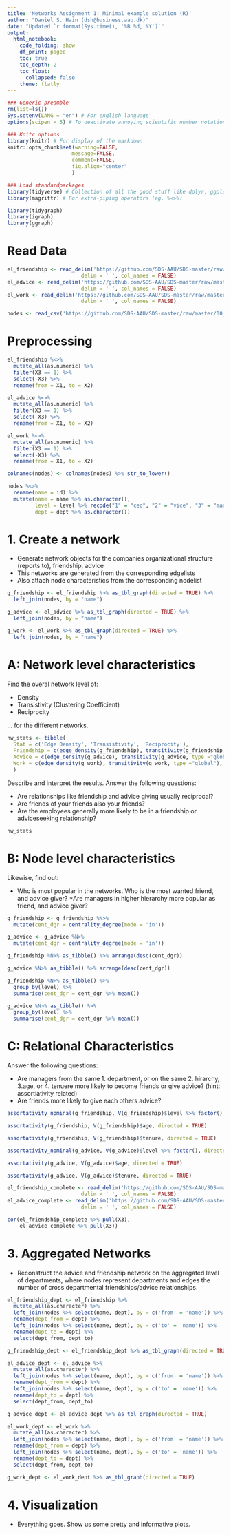 ```yaml
---
title: 'Networks Assignment 1: Minimal example solution (R)'
author: "Daniel S. Hain (dsh@business.aau.dk)"
date: "Updated `r format(Sys.time(), '%B %d, %Y')`"
output:
  html_notebook:
    code_folding: show
    df_print: paged
    toc: true
    toc_depth: 2
    toc_float:
      collapsed: false
    theme: flatly
---
```


```r
### Generic preamble
rm(list=ls())
Sys.setenv(LANG = "en") # For english language
options(scipen = 5) # To deactivate annoying scientific number notation

### Knitr options
library(knitr) # For display of the markdown
knitr::opts_chunk$set(warning=FALSE,
                     message=FALSE,
                     comment=FALSE, 
                     fig.align="center"
                     )
```

```r
### Load standardpackages
library(tidyverse) # Collection of all the good stuff like dplyr, ggplot2 ect.
library(magrittr) # For extra-piping operators (eg. %<>%)

library(tidygraph)
library(igraph)
library(ggraph)
```

# Read Data

```r
el_friendship <- read_delim('https://github.com/SDS-AAU/SDS-master/raw/master/00_data/network_krackhard/Krack-High-Tec-edgelist-Friendship.txt',
                        delim = ' ', col_names = FALSE)
el_advice <- read_delim('https://github.com/SDS-AAU/SDS-master/raw/master/00_data/network_krackhard/Krack-High-Tec-edgelist-Advice.txt',
                        delim = ' ', col_names = FALSE)
el_work <- read_delim('https://github.com/SDS-AAU/SDS-master/raw/master/00_data/network_krackhard/Krack-High-Tec-edgelist-ReportsTo.txt',
                        delim = ' ', col_names = FALSE)
```

```r
nodes <- read_csv('https://github.com/SDS-AAU/SDS-master/raw/master/00_data/network_krackhard/Krack-High-Tec-Attributes.csv')
```

# Preprocessing

```r
el_friendship %<>%  
  mutate_all(as.numeric) %>%
  filter(X3 == 1) %>%
  select(-X3) %>%
  rename(from = X1, to = X2)

el_advice %<>% 
  mutate_all(as.numeric) %>%
  filter(X3 == 1) %>%
  select(-X3) %>%
  rename(from = X1, to = X2)

el_work %<>% 
  mutate_all(as.numeric) %>%
  filter(X3 == 1) %>%
  select(-X3) %>%
  rename(from = X1, to = X2)
```

```r
colnames(nodes) <- colnames(nodes) %>% str_to_lower()

nodes %<>%
  rename(name = id) %>%
  mutate(name = name %>% as.character(),
         level = level %>% recode("1" = "ceo", "2" = "vice", "3" = "manager"),
         dept = dept %>% as.character())
```

# 1. Create a network

* Generate network objects for the companies organizational structure (reports to), friendship, advice
* This networks are generated from the corresponding edgelists
* Also attach node characteristics from the corresponding nodelist

```r
g_friendship <- el_friendship %>% as_tbl_graph(directed = TRUE) %>%
  left_join(nodes, by = "name")

g_advice <- el_advice %>% as_tbl_graph(directed = TRUE) %>%
  left_join(nodes, by = "name")

g_work <- el_work %>% as_tbl_graph(directed = TRUE) %>%
  left_join(nodes, by = "name")
```

# A: Network level characteristics

Find the overal network level of:

* Density
* Transistivity (Clustering Coefficient)
* Reciprocity

... for the different networks. 

```r
nw_stats <- tibble(
  Stat = c('Edge Density', 'Transistivity', 'Reciprocity'),
  Friendship = c(edge_density(g_friendship), transitivity(g_friendship, type ="global"), reciprocity(g_friendship)), 
  Advice = c(edge_density(g_advice), transitivity(g_advice, type ="global"), reciprocity(g_advice)), 
  Work = c(edge_density(g_work), transitivity(g_work, type ="global"), reciprocity(g_work))
  )
```

Describe and interpret the results. Answer the following
questions:

* Are relationships like friendship and advice giving usually reciprocal?
* Are friends of your friends also your friends?
* Are the employees generally more likely to be in a friendship or adviceseeking
relationship?

```r
nw_stats
```

# B: Node level characteristics

Likewise, find out:

* Who is most popular in the networks. Who is the most wanted friend, and advice giver?
*Are managers in higher hierarchy more popular as friend, and advice giver?

```r
g_friendship <- g_friendship %N>%
  mutate(cent_dgr = centrality_degree(mode = 'in'))

g_advice <- g_advice %N>%
  mutate(cent_dgr = centrality_degree(mode = 'in'))
```

```r
g_friendship %N>% as_tibble() %>% arrange(desc(cent_dgr)) 
```
```r
g_advice %N>% as_tibble() %>% arrange(desc(cent_dgr)) 
```

```r
g_friendship %N>% as_tibble() %>% 
  group_by(level) %>%
  summarise(cent_dgr = cent_dgr %>% mean())
```

```r
g_advice %N>% as_tibble() %>% 
  group_by(level) %>%
  summarise(cent_dgr = cent_dgr %>% mean())
```


# C: Relational Characteristics

Answer the following questions:

* Are managers from the same 1. department, or on the same 2. hirarchy, 3.age, or 4. tenuere more likely to become friends or give advice? (hint: assortiativity related)
* Are friends more likely to give each others advice?

```r
assortativity_nominal(g_friendship, V(g_friendship)$level %>% factor(), directed = TRUE)
```

```r
assortativity(g_friendship, V(g_friendship)$age, directed = TRUE)
```

```r
assortativity(g_friendship, V(g_friendship)$tenure, directed = TRUE)
```

```r
assortativity_nominal(g_advice, V(g_advice)$level %>% factor(), directed = TRUE)
```

```r
assortativity(g_advice, V(g_advice)$age, directed = TRUE)
```

```r
assortativity(g_advice, V(g_advice)$tenure, directed = TRUE)
```

```r
el_friendship_complete <- read_delim('https://github.com/SDS-AAU/SDS-master/raw/master/00_data/network_krackhard/Krack-High-Tec-edgelist-Friendship.txt',
                        delim = ' ', col_names = FALSE)
el_advice_complete <- read_delim('https://github.com/SDS-AAU/SDS-master/raw/master/00_data/network_krackhard/Krack-High-Tec-edgelist-Advice.txt',
                        delim = ' ', col_names = FALSE)
```

```r
cor(el_friendship_complete %>% pull(X3), 
    el_advice_complete %>% pull(X3))
```




# 3. Aggregated Networks

* Reconstruct the advice and friendship network on the aggregated level of departments, where nodes represent departments and edges the number of cross departmental friendships/advice relationships.

```r
el_friendship_dept <- el_friendship %>% 
  mutate_all(as.character) %>%
  left_join(nodes %>% select(name, dept), by = c('from' = 'name')) %>%
  rename(dept_from = dept) %>%
  left_join(nodes %>% select(name, dept), by = c('to' = 'name')) %>%
  rename(dept_to = dept) %>%
  select(dept_from, dept_to)
```

```r
g_friendship_dept <- el_friendship_dept %>% as_tbl_graph(directed = TRUE)
```

```r
el_advice_dept <- el_advice %>% 
  mutate_all(as.character) %>%
  left_join(nodes %>% select(name, dept), by = c('from' = 'name')) %>%
  rename(dept_from = dept) %>%
  left_join(nodes %>% select(name, dept), by = c('to' = 'name')) %>%
  rename(dept_to = dept) %>%
  select(dept_from, dept_to)
```

```r
g_advice_dept <- el_advice_dept %>% as_tbl_graph(directed = TRUE)
```

```r
el_work_dept <- el_work %>% 
  mutate_all(as.character) %>%
  left_join(nodes %>% select(name, dept), by = c('from' = 'name')) %>%
  rename(dept_from = dept) %>%
  left_join(nodes %>% select(name, dept), by = c('to' = 'name')) %>%
  rename(dept_to = dept) %>%
  select(dept_from, dept_to)
```

```r
g_work_dept <- el_work_dept %>% as_tbl_graph(directed = TRUE)
```

# 4. Visualization

* Everything goes. Show us some pretty and informative plots. 


